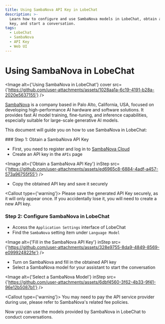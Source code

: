 ```yaml
---
title: Using SambaNova API Key in LobeChat
description: >-
  Learn how to configure and use SambaNova models in LobeChat, obtain an API
  key, and start a conversation.
tags:
  - LobeChat
  - SambaNova
  - API Key
  - Web UI
---
```


# Using SambaNova in LobeChat

<Image alt={'Using SambaNova in LobeChat'} cover src={'https://github.com/user-attachments/assets/1028aa1a-6c19-4191-b28a-2020e5637155'} />

[SambaNova](https://sambanova.ai/) is a company based in Palo Alto, California, USA, focused on developing high-performance AI hardware and software solutions. It provides fast AI model training, fine-tuning, and inference capabilities, especially suitable for large-scale generative AI models.

This document will guide you on how to use SambaNova in LobeChat:

<Steps>
  ### Step 1: Obtain a SambaNova API Key

  - First, you need to register and log in to [SambaNova Cloud](https://cloud.sambanova.ai/)
  - Create an API key in the `APIs` page

  <Image alt={'Obtain a SambaNova API Key'} inStep src={'https://github.com/user-attachments/assets/ed6965c8-6884-4adf-a457-573a96755f55'} />

  - Copy the obtained API key and save it securely

  <Callout type={'warning'}>
    Please save the generated API Key securely, as it will only appear once. If you accidentally lose it, you will need to create a new API key.
  </Callout>

  ### Step 2: Configure SambaNova in LobeChat

  - Access the `Application Settings` interface of LobeChat
  - Find the `SambaNova` setting item under `Language Model`

  <Image alt={'Fill in the SambaNova API Key'} inStep src={'https://github.com/user-attachments/assets/328e9755-8da9-4849-8569-e099924822fe'} />

  - Turn on SambaNova and fill in the obtained API key
  - Select a SambaNova model for your assistant to start the conversation

  <Image alt={'Select a SambaNova Model'} inStep src={'https://github.com/user-attachments/assets/6dbf4560-3f62-4b33-9f41-96e12b5087b1'} />

  <Callout type={'warning'}>
    You may need to pay the API service provider during use, please refer to SambaNova's related fee policies.
  </Callout>
</Steps>

Now you can use the models provided by SambaNova in LobeChat to conduct conversations.
